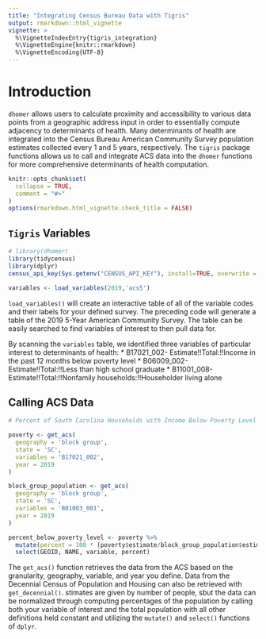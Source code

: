 ```yaml
---
title: "Integrating Census Bureau Data with Tigris"
output: rmarkdown::html_vignette
vignette: >
  %\VignetteIndexEntry{tigris_integration}
  %\VignetteEngine{knitr::rmarkdown}
  %\VignetteEncoding{UTF-8}
---
```

# Introduction

`dhomer` allows users to calculate proximity and accessibility to various data points from a geographic address input in order to essentially
compute adjacency to determinants of health. Many determinants of health are integrated into the Census Bureau American Community Survey
population estimates collected every 1 and 5 years, respectively. The `tigris` package functions allows us to call and integrate ACS data into the
`dhomer` functions for more comprehensive determinants of health computation.

```r
knitr::opts_chunk$set(
  collapse = TRUE,
  comment = "#>"
)
options(rmarkdown.html_vignette.check_title = FALSE)
```

## `Tigris` Variables

```r
# library(dhomer)
library(tidycensus)
library(dplyr)
census_api_key(Sys.getenv("CENSUS_API_KEY"), install=TRUE, overwrite = TRUE)

variables <- load_variables(2019,'acs5')

```

`load_variables()` will create an interactive table of all of the variable codes and their labels for your defined survey. The preceding code will
generate a table of the 2019 5-Year American Community Survey. The table can be easily searched to find variables of interest to then pull data
for. 

By scanning the `variables` table, we identified three variables of particular interest to determinants of health:
* B17021_002- Estimate!!Total:!!Income in the past 12 months below poverty level
* B06009_002- Estimate!!Total:!!Less than high school graduate
* B11001_008- Estimate!!Total:!!Nonfamily households:!!Householder living alone

## Calling ACS Data

```r

# Percent of South Carolina Households with Income Below Poverty Level in the Past 12 Months

poverty <- get_acs(
  geography = 'block group',
  state = 'SC',
  variables = 'B17021_002',
  year = 2019
)

block_group_population <- get_acs(
  geography = 'block group',
  state = 'SC',
  variables = 'B01003_001',
  year = 2019
)

percent_below_poverty_level <- poverty %>%
  mutate(percent = 100 * (poverty$estimate/block_group_population$estimate)) %>%
  select(GEOID, NAME, variable, percent)
```

The `get_acs()` function retrieves the data from the ACS based on the granularity, geography, variable, and year you define. Data from the
Decennial Census of Population and Housing can also be retrieved with `get_decennial()`. stimates are given by number of people, sbut the data can
be normalized through computing percentages of the population by calling both your variable of interest and the total population with all other
definitions held constant and utilizing the `mutate()` and `select()` functions of `dplyr`.
